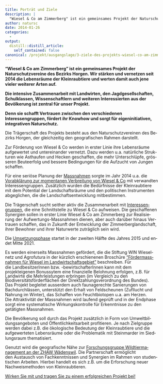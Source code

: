 ```yaml
---
title: Porträt und Ziele
description: |
  "Wiesel & Co am Zimmerberg" ist ein gemeinsames Projekt der Naturschutzvereine des Bezirks Horgen. Wir stärken und vernetzen seit 2014 die Lebensräume der Kleinraubtiere und werten damit auch jene vieler weiterer Arten auf. Die intensive Zusammenarbeit mit Landwirten, den Jagdgesellschaften, Schulklassen, Wissenschaftlern und weiteren Interessierten aus der Bevölkerung ist zentral für unser Projekt. Denn sie schafft Vertrauen zwischen den verschiedenen Interessengruppen, fördert ihr Knowhow und sorgt für eigeninitiativen, integrativen Naturschutz. 
author: natursc
date: 2014-01-26
categories:
  - 
output:
  distill::distill_article:
    self_contained: false
canonical: /projekt/ausgangslage/3-ziele-des-projekts-wiesel-co-am-zimmerberg
---
```



**"Wiesel & Co am Zimmerberg" ist ein gemeinsames Projekt der
Naturschutzvereine des Bezirks Horgen. Wir stärken und vernetzen seit
2014 die Lebensräume der Kleinraubtiere und werten damit auch jene
vieler weiterer Arten auf.**

**Die intensive Zusammenarbeit mit Landwirten, den Jagdgesellschaften,
Schulklassen, Wissenschaftlern und weiteren Interessierten aus der
Bevölkerung ist zentral für unser Projekt.**

**Denn sie schafft Vertrauen zwischen den verschiedenen
Interessengruppen, fördert ihr Knowhow und sorgt für eigeninitiativen,
integrativen Naturschutz. **

<span lang="DE" style="line-height: 115%;">Die Trägerschaft des Projekts
besteht aus den Naturschutzvereinen des Bezirks Horgen, der gleichzeitig
den geografischen Rahmen darstellt.</span>

<span lang="DE" style="line-height: 115%;">Zur Förderung von Wiesel & Co
werden in erster Linie ihre Lebensräume aufgewertet und untereinander
vernetzt. Dazu werden u.a. natürliche Strukturen wie Asthaufen und
Hecken geschaffen, die mehr Unterschlüpfe, grösseren Beuteerfolg und
bessere Bedingungen für die Aufzucht von Jungen schaffen. </span><span
lang="DE"
style="mso-bidi-font-size: 10.0pt; line-height: 115%; mso-bidi-font-family: Arial;">  
</span>

<span lang="DE"
style="mso-bidi-font-size: 10.0pt; line-height: 115%; mso-bidi-font-family: Arial;">Für
eine seriöse Planung der
[Massnahmen](http://www.wieselundco.ch/projekt/massnahmen) sorgte im
Jahr 2014 u.a. die [Vorabklärung zur momentanen Verbreitung von Wiesel &
Co](index.php/beobachtung-melden/28-warum-und-wozu-hilft-meine-sichtungs-meldung)
mit verwandten Interessengruppen. Zusätzlich wurden die Bedürfnisse der
Kleinraubtiere mit dem Potential der Landschaftsräume und den
politischen Instrumenten abgeglichen, die die Landschaftsentwicklung
mitbestimmen.</span>

<span lang="DE"
style="mso-bidi-font-size: 10.0pt; line-height: 115%; mso-bidi-font-family: Arial;">Die
Trägerschaft sucht seither aktiv die Zusammenarbeit mit
[Interessengruppen](index.php/die-traegerschaft/23-organigramm), die
eine Schnittstelle zu Wiesel & Co aufweisen. Die geschaffenen Synergien
sollen in erster Linie Wiesel & Co am Zimmerberg zur Realisierung der
Aufwertungs-Massnahmen dienen, aber auch darüber hinaus Vertrauen
schaffen, das in Zukunft der Entwicklung der Zimmerberglandschaft, ihrer
Bewohner und ihrer Naturwerte zuträglich sein wird.</span>

<span lang="DE"
style="mso-bidi-font-size: 10.0pt; line-height: 115%; mso-bidi-font-family: Arial;">Die
[Umsetzungsphase](http://www.wieselundco.ch/projekt/ausgangslage/66-beschrieb-umsetzungsphase)
startet in der zweiten Hälfte des Jahres 2015 und endet Mitte
2021.</span>

<span lang="DE"
style="mso-bidi-font-size: 10.0pt; line-height: 115%; mso-bidi-font-family: Arial;">Es
werden einerseits Massnahmen gefördert, die die Stiftung WIN Wieselnetz
und Agrofutura in der kürzlich erschienenen Broschüre ["Fördermassnahmen
für Wiesel im
Landwirtschaftsgebiet"](http://www.wieselnetz.ch/fileadmin/DATA/pdf_Word/Wieselfoerdermassnahmen_LW.pdf) beschreiben. Für
die</span><span
style="line-height: 13.984000205993652px;"> LandbesitzerInnen </span><span
style="line-height: 13.984000205993652px;">bzw.
-bewirtschafterInnen</span><span
style="line-height: 13.984000205993652px;"> kann mit dem projekteigenen
Bonussytem eine finanzielle Belohnung erfolgen, z.B. für Landwirte die
Mehrleistungen erbringen (im Vergleich zu den
Biodiversitätsförderflächen der Direktzahlungsverordnung des Bundes).  
</span><span style="line-height: 115%;">Das Projekt begleitet ausserdem
auch faunagerechte Sanierungen von Bachdurchlässen, unterstützt den
Erhalt von Feldscheunen (Zufllucht und Nahrung im Winter), das Schaffen
von Feuchtbiotopen u.a. am Herzen.   
Die Attraktivität der Massnahmen wird laufend geprüft und in der
Endphase sorgt eine systematische Wirkungskontrolle für Erkenntnisse zu
den getätigten Massnahmen.</span>

<span lang="DE"
style="mso-bidi-font-size: 10.0pt; line-height: 115%; mso-bidi-font-family: Arial;">Die </span><span
lang="DE"
style="mso-bidi-font-size: 10.0pt; line-height: 115%; mso-bidi-font-family: Arial;">Bevölkerung
soll durch das Projekt zusätzlich in Form von Umweltbildungsangeboten
und Öffentlichkeitsarbeit profitieren. Je nach Zielgruppe werden dabei
z.B. die ökologische Bedeutung der Kleinraubtiere und die aufgewerteten
Lebensräume oder die Problematik mit Steinmarder im Siedlungsraum
thematisiert.</span>

<span lang="DE"
style="mso-bidi-font-size: 10.0pt; line-height: 115%; mso-bidi-font-family: Arial;">Genutzt
wird die geografische Nähe zur [Forschungsgruppe Wildtiermanagement an
der ZHAW
Wädenswil](http://www.lsfm.zhaw.ch/de/science/institute-zentren/iunr-integrativeoekologie/wilma.html). Die
Partnerschaft ermöglicht den Austausch von Fachkenntnissen und Synergien
im Rahmen von studentischen Arbeiten. Hierbei handelt es sich z.B. um
die Erforschung neuer Nachweismethoden von Kleinraubtieren.  </span>

[Wirken Sie mit und tragen Sie zu einem erfolgreichen Projekt
bei!](http://www.wieselundco.ch/mithelfen-anpacken/mithelfen)

 

<!--http://wieselundco.ch/projekt/ausgangslage/3-ziele-des-projekts-wiesel-co-am-zimmerberg-->
